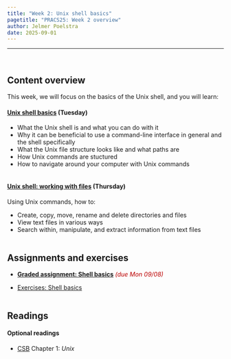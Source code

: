 ```yaml
---
title: "Week 2: Unix shell basics"
pagetitle: "PRACS25: Week 2 overview"
author: Jelmer Poelstra
date: 2025-09-01
---
```


---------

<br>

## Content overview

This week, we will focus on the basics of the Unix shell, and you will learn:

#### [**Unix shell basics**](w2_01_shell.qmd) (Tuesday)

- What the Unix shell is and what you can do with it
- Why it can be beneficial to use a command-line interface in general and the shell specifically
- What the Unix file structure looks like and what paths are
- How Unix commands are stuctured
- How to navigate around your computer with Unix commands

<hr style="height:1pt; visibility:hidden;" />

#### [**Unix shell: working with files**](w2_02_shell.qmd) (Thursday)

Using Unix commands, how to:

- Create, copy, move, rename and delete directories and files
- View text files in various ways
- Search within, manipulate, and extract information from text files

<hr style="height:1pt; visibility:hidden;" />

## Assignments and exercises

- [**Graded assignment: Shell basics**](w2_ga_shell.qmd) [_(due Mon 09/08)_]{style="color:#bb0000"}

- [Exercises: Shell basics](w2_exercises.qmd)

<hr style="height:1pt; visibility:hidden;" />

## Readings

#### Optional readings

- [CSB](https://library.ohio-state.edu/record=b8624007~S7)
  Chapter 1: _Unix_
